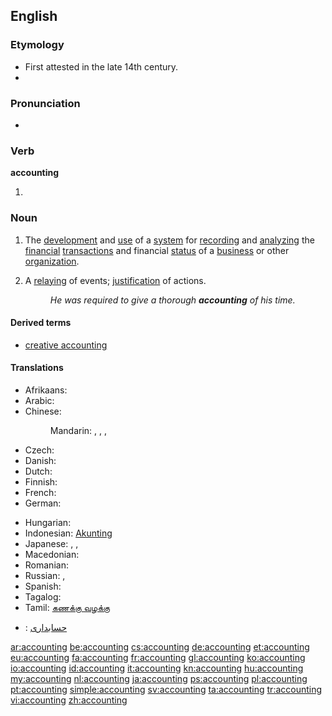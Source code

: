==English==

===Etymology===
* First attested in the late 14th century.
* {{suffix|account|ing}}

===Pronunciation===
* {{IPA|/ə.ˈkaʊn.tɪŋ/}}

===Verb===
'''accounting'''

# {{present participle of|account}}

===Noun===
{{wikipedia}}
{{en-noun|-}}

# {{context|accounting}} The [[development]] and [[use]] of a [[system]] for [[record]]ing and [[analyze|analyzing]] the [[financial]] [[transaction]]s and financial [[status]] of a [[business]] or other [[organization]].
# A [[relay]]ing of events; [[justification]] of actions.
#: ''He was required to give a thorough '''accounting''' of his time.''

====Derived terms====
{{rel-top3|Terms derived from the noun "accounting"}}
* [[creative accounting]]
{{rel-mid3}}
{{rel-mid3}}
{{rel-bottom}}

====Translations====
{{trans-top|development and maintenance of system for recording and analyzing financial transactions}}
* Afrikaans: {{t-|af|rekeningkunde}}
* Arabic: {{t-|ar|محاسبة|f|tr=muHaasiba}}
* Chinese:
*: Mandarin: {{t-|cmn|會計|sc=Hani}}, {{t-|cmn|会计|tr=kuàijì|sc=Hani}}, {{t|cmn|會計學|sc=Hani}}, {{t|cmn|会计学|tr=kuàijìxué|sc=Hani}}
* Czech: {{t-|cs|účetnictví|n}}
* Danish: {{t|da|regnskab|n}}
* Dutch: {{t+|nl|boekhouding|f}}
* Finnish: {{t+|fi|kirjanpito}}
* French: {{t+|fr|comptabilité|f}}
* German: {{t-|de|Buchhaltung|f}}
{{trans-mid}}
* Hungarian: {{t+|hu|könyvelés}}
* Indonesian: [[Akunting]]
* Japanese: {{t+|ja|会計|tr=かいけい, kaikei}},  {{t+|ja|経理|tr=けいり, keiri}},  {{t-|ja|会計学|tr=かいけいがく, kaikeigaku}}
* Macedonian: {{t-|mk|сметководство|n|tr=smetkovódstvo}}
* Romanian: {{t+|ro|contabilitate|f}}
* Russian: {{t+|ru|бухгалтерия|f|tr=buxgaltérija, buhaltérija}}, {{t+|ru|счетоводство|tr=sčetovódstvo}} {{qualifier|slightly obsolete}}
* Spanish: {{t+|es|contabilidad|f}}
* Tagalog: {{t-|tl|pagtutuos}}
* Tamil: [[கணக்கு வழக்கு]]
{{trans-bottom}}

{{checktrans-top}}
* {{ttbc|fa}}: [[حسابداری]]
{{trans-mid}}
{{trans-bottom}}

[[ar:accounting]]
[[be:accounting]]
[[cs:accounting]]
[[de:accounting]]
[[et:accounting]]
[[eu:accounting]]
[[fa:accounting]]
[[fr:accounting]]
[[gl:accounting]]
[[ko:accounting]]
[[io:accounting]]
[[id:accounting]]
[[it:accounting]]
[[kn:accounting]]
[[hu:accounting]]
[[my:accounting]]
[[nl:accounting]]
[[ja:accounting]]
[[ps:accounting]]
[[pl:accounting]]
[[pt:accounting]]
[[simple:accounting]]
[[sv:accounting]]
[[ta:accounting]]
[[tr:accounting]]
[[vi:accounting]]
[[zh:accounting]]